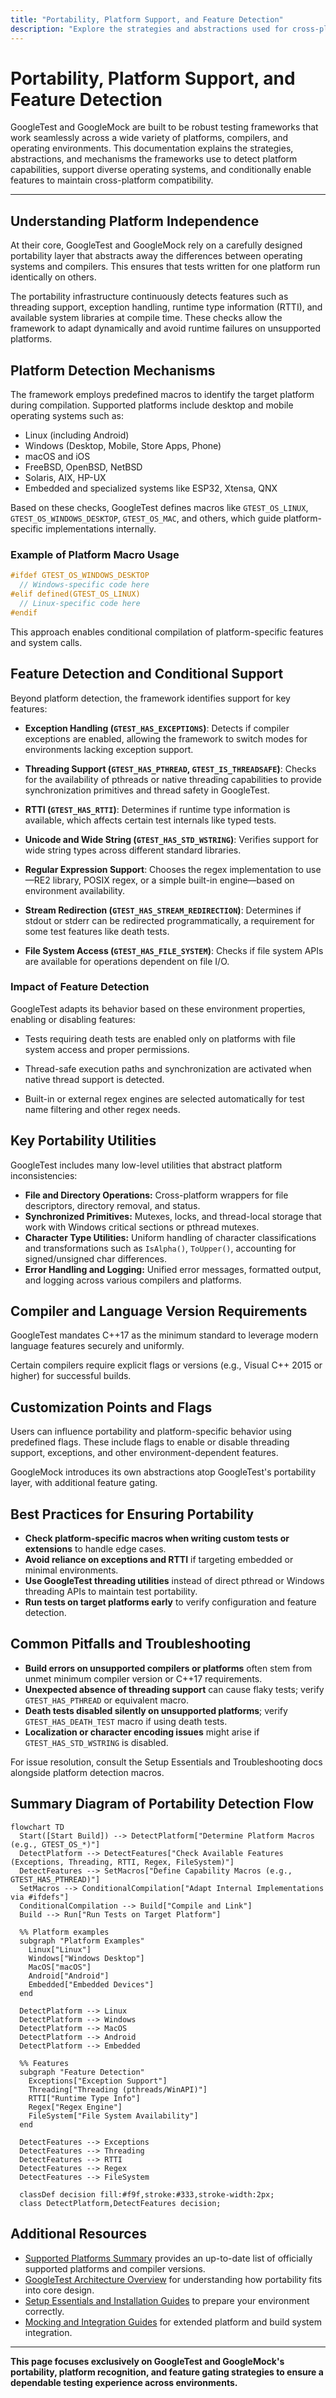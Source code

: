 ```yaml
---
title: "Portability, Platform Support, and Feature Detection"
description: "Explore the strategies and abstractions used for cross-platform support, platform detection, and feature gating that keep the framework robust across compilers and operating systems."
---
```


# Portability, Platform Support, and Feature Detection

GoogleTest and GoogleMock are built to be robust testing frameworks that work seamlessly across a wide variety of platforms, compilers, and operating environments. This documentation explains the strategies, abstractions, and mechanisms the frameworks use to detect platform capabilities, support diverse operating systems, and conditionally enable features to maintain cross-platform compatibility.

---

## Understanding Platform Independence

At their core, GoogleTest and GoogleMock rely on a carefully designed portability layer that abstracts away the differences between operating systems and compilers. This ensures that tests written for one platform run identically on others.

The portability infrastructure continuously detects features such as threading support, exception handling, runtime type information (RTTI), and available system libraries at compile time. These checks allow the framework to adapt dynamically and avoid runtime failures on unsupported platforms.


## Platform Detection Mechanisms

The framework employs predefined macros to identify the target platform during compilation. Supported platforms include desktop and mobile operating systems such as:

- Linux (including Android)
- Windows (Desktop, Mobile, Store Apps, Phone)
- macOS and iOS
- FreeBSD, OpenBSD, NetBSD
- Solaris, AIX, HP-UX
- Embedded and specialized systems like ESP32, Xtensa, QNX

Based on these checks, GoogleTest defines macros like `GTEST_OS_LINUX`, `GTEST_OS_WINDOWS_DESKTOP`, `GTEST_OS_MAC`, and others, which guide platform-specific implementations internally.

### Example of Platform Macro Usage

```cpp
#ifdef GTEST_OS_WINDOWS_DESKTOP
  // Windows-specific code here
#elif defined(GTEST_OS_LINUX)
  // Linux-specific code here
#endif
```

This approach enables conditional compilation of platform-specific features and system calls.


## Feature Detection and Conditional Support

Beyond platform detection, the framework identifies support for key features:

- **Exception Handling (`GTEST_HAS_EXCEPTIONS`)**: Detects if compiler exceptions are enabled, allowing the framework to switch modes for environments lacking exception support.

- **Threading Support (`GTEST_HAS_PTHREAD`, `GTEST_IS_THREADSAFE`)**: Checks for the availability of pthreads or native threading capabilities to provide synchronization primitives and thread safety in GoogleTest.

- **RTTI (`GTEST_HAS_RTTI`)**: Determines if runtime type information is available, which affects certain test internals like typed tests.

- **Unicode and Wide String (`GTEST_HAS_STD_WSTRING`)**: Verifies support for wide string types across different standard libraries.

- **Regular Expression Support**: Chooses the regex implementation to use—RE2 library, POSIX regex, or a simple built-in engine—based on environment availability.

- **Stream Redirection (`GTEST_HAS_STREAM_REDIRECTION`)**: Determines if stdout or stderr can be redirected programmatically, a requirement for some test features like death tests.

- **File System Access (`GTEST_HAS_FILE_SYSTEM`)**: Checks if file system APIs are available for operations dependent on file I/O.

### Impact of Feature Detection

GoogleTest adapts its behavior based on these environment properties, enabling or disabling features:

- Tests requiring death tests are enabled only on platforms with file system access and proper permissions.

- Thread-safe execution paths and synchronization are activated when native thread support is detected.

- Built-in or external regex engines are selected automatically for test name filtering and other regex needs.


## Key Portability Utilities

GoogleTest includes many low-level utilities that abstract platform inconsistencies:

- **File and Directory Operations:** Cross-platform wrappers for file descriptors, directory removal, and status.
- **Synchronized Primitives:** Mutexes, locks, and thread-local storage that work with Windows critical sections or pthread mutexes.
- **Character Type Utilities:** Uniform handling of character classifications and transformations such as `IsAlpha()`, `ToUpper()`, accounting for signed/unsigned char differences.
- **Error Handling and Logging:** Unified error messages, formatted output, and logging across various compilers and platforms.


## Compiler and Language Version Requirements

GoogleTest mandates C++17 as the minimum standard to leverage modern language features securely and uniformly.

Certain compilers require explicit flags or versions (e.g., Visual C++ 2015 or higher) for successful builds.

## Customization Points and Flags

Users can influence portability and platform-specific behavior using predefined flags. These include flags to enable or disable threading support, exceptions, and other environment-dependent features.

GoogleMock introduces its own abstractions atop GoogleTest's portability layer, with additional feature gating.


## Best Practices for Ensuring Portability

- **Check platform-specific macros when writing custom tests or extensions** to handle edge cases.
- **Avoid reliance on exceptions and RTTI** if targeting embedded or minimal environments.
- **Use GoogleTest threading utilities** instead of direct pthread or Windows threading APIs to maintain test portability.
- **Run tests on target platforms early** to verify configuration and feature detection.


## Common Pitfalls and Troubleshooting

- **Build errors on unsupported compilers or platforms** often stem from unmet minimum compiler version or C++17 requirements.
- **Unexpected absence of threading support** can cause flaky tests; verify `GTEST_HAS_PTHREAD` or equivalent macro.
- **Death tests disabled silently on unsupported platforms**; verify `GTEST_HAS_DEATH_TEST` macro if using death tests.
- **Localization or character encoding issues** might arise if `GTEST_HAS_STD_WSTRING` is disabled.

For issue resolution, consult the Setup Essentials and Troubleshooting docs alongside platform detection macros.


## Summary Diagram of Portability Detection Flow

```mermaid
flowchart TD
  Start([Start Build]) --> DetectPlatform["Determine Platform Macros (e.g., GTEST_OS_*)"]
  DetectPlatform --> DetectFeatures["Check Available Features (Exceptions, Threading, RTTI, Regex, FileSystem)"]
  DetectFeatures --> SetMacros["Define Capability Macros (e.g., GTEST_HAS_PTHREAD)"]
  SetMacros --> ConditionalCompilation["Adapt Internal Implementations via #ifdefs"]
  ConditionalCompilation --> Build["Compile and Link"]
  Build --> Run["Run Tests on Target Platform"]

  %% Platform examples
  subgraph "Platform Examples"
    Linux["Linux"]
    Windows["Windows Desktop"]
    MacOS["macOS"]
    Android["Android"]
    Embedded["Embedded Devices"]
  end

  DetectPlatform --> Linux
  DetectPlatform --> Windows
  DetectPlatform --> MacOS
  DetectPlatform --> Android
  DetectPlatform --> Embedded

  %% Features
  subgraph "Feature Detection"
    Exceptions["Exception Support"]
    Threading["Threading (pthreads/WinAPI)"]
    RTTI["Runtime Type Info"]
    Regex["Regex Engine"]
    FileSystem["File System Availability"]
  end

  DetectFeatures --> Exceptions
  DetectFeatures --> Threading
  DetectFeatures --> RTTI
  DetectFeatures --> Regex
  DetectFeatures --> FileSystem

  classDef decision fill:#f9f,stroke:#333,stroke-width:2px;
  class DetectPlatform,DetectFeatures decision;
```


## Additional Resources

- [Supported Platforms Summary](docs/platforms.md) provides an up-to-date list of officially supported platforms and compiler versions.
- [GoogleTest Architecture Overview](overview/architecture-and-concepts/product-architecture.md) for understanding how portability fits into core design.
- [Setup Essentials and Installation Guides](getting-started/setup-basics/) to prepare your environment correctly.
- [Mocking and Integration Guides](overview/architecture-and-concepts/integration-and-dependencies.md) for extended platform and build system integration.

---

**This page focuses exclusively on GoogleTest and GoogleMock's portability, platform recognition, and feature gating strategies to ensure a dependable testing experience across environments.**
